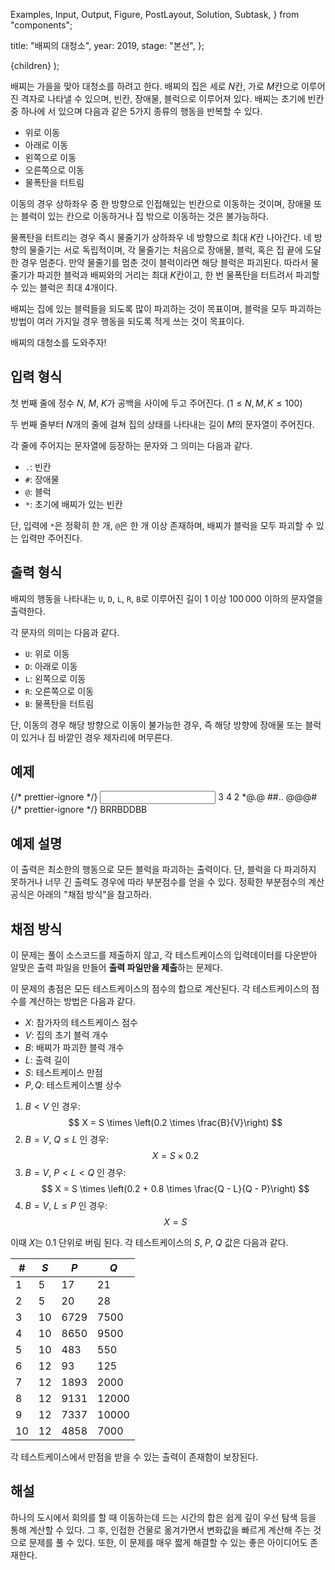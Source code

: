   Examples,
  Input,
  Output,
  Figure,
  PostLayout,
  Solution,
  Subtask,
} from "components";

  title: "배찌의 대청소",
  year: 2019,
  stage: "본선",
};

  <PostLayout meta={meta}>{children}</PostLayout>
);

배찌는 가을을 맞아 대청소를 하려고 한다. 배찌의 집은 세로 $N$칸, 가로 $M$칸으로 이루어진 격자로 나타낼 수 있으며, 빈칸, 장애물, 블럭으로 이루어져 있다. 배찌는 초기에 빈칸 중 하나에 서 있으며 다음과 같은 $5$가지 종류의 행동을 반복할 수 있다.

- 위로 이동
- 아래로 이동
- 왼쪽으로 이동
- 오른쪽으로 이동
- 물폭탄을 터트림

이동의 경우 상하좌우 중 한 방향으로 인접해있는 빈칸으로 이동하는 것이며, 장애물 또는 블럭이 있는 칸으로 이동하거나 집 밖으로 이동하는 것은 불가능하다.

물폭탄을 터트리는 경우 즉시 물줄기가 상하좌우 네 방향으로 최대 $K$칸 나아간다. 네 방향의 물줄기는 서로 독립적이며, 각 물줄기는 처음으로 장애물, 블럭, 혹은 집 끝에 도달한 경우 멈춘다. 만약 물줄기를 멈춘 것이 블럭이라면 해당 블럭은 파괴된다. 따라서 물줄기가 파괴한 블럭과 배찌와의 거리는 최대 $K$칸이고, 한 번 물폭탄을 터트려서 파괴할 수 있는 블럭은 최대 $4$개이다.

배찌는 집에 있는 블럭들을 되도록 많이 파괴하는 것이 목표이며, 블럭을 모두 파괴하는 방법이 여러 가지일 경우 행동을 되도록 적게 쓰는 것이 목표이다.

배찌의 대청소를 도와주자!

## 입력 형식

첫 번째 줄에 정수 $N$, $M$, $K$가 공백을 사이에 두고 주어진다. ($1 \le N, M, K \le 100$)

두 번째 줄부터 $N$개의 줄에 걸쳐 집의 상태를 나타내는 길이 $M$의 문자열이 주어진다.

각 줄에 주어지는 문자열에 등장하는 문자와 그 의미는 다음과 같다.

- `.`: 빈칸
- `#`: 장애물
- `@`: 블럭
- `*`: 초기에 배찌가 있는 빈칸

단, 입력에 `*`은 정확히 한 개, `@`은 한 개 이상 존재하며, 배찌가 블럭을 모두 파괴할 수 있는 입력만 주어진다.

## 출력 형식

배찌의 행동을 나타내는 `U`, `D`, `L`, `R`, `B`로 이루어진 길이 $1$ 이상 $100\,000$ 이하의 문자열을 출력한다.

각 문자의 의미는 다음과 같다.

- `U`: 위로 이동
- `D`: 아래로 이동
- `L`: 왼쪽으로 이동
- `R`: 오른쪽으로 이동
- `B`: 물폭탄을 터트림

단, 이동의 경우 해당 방향으로 이동이 불가능한 경우, 즉 해당 방향에 장애물 또는 블럭이 있거나 집 바깥인 경우 제자리에 머무른다.

## 예제

<Examples>
  {/* prettier-ignore */}
  <Input>
    3 4 2
    *@.@
    ##..
    @@@#
  </Input>
  {/* prettier-ignore */}
  <Output>
    BRRBDDBB
  </Output>
</Examples>

## 예제 설명

이 출력은 최소한의 행동으로 모든 블럭을 파괴하는 출력이다. 단, 블럭을 다 파괴하지 못하거나 너무 긴 출력도 경우에 따라 부분점수를 얻을 수 있다. 정확한 부분점수의 계산 공식은 아래의 "채점 방식"을 참고하라.

## 채점 방식

이 문제는 풀이 소스코드를 제출하지 않고, 각 테스트케이스의 입력데이터를 다운받아 알맞은 출력 파일을 만들어 **출력 파일만을 제출**하는 문제다.

이 문제의 총점은 모든 테스트케이스의 점수의 합으로 계산된다. 각 테스트케이스의 점수를 계산하는 방법은 다음과 같다.

- $X$: 참가자의 테스트케이스 점수
- $V$: 집의 초기 블럭 개수
- $B$: 배찌가 파괴한 블럭 개수
- $L$: 출력 길이
- $S$: 테스트케이스 만점
- $P, Q$: 테스트케이스별 상수

1. $B < V$ 인 경우:
   $$
   X = S \times \left(0.2 \times \frac{B}{V}\right)
   $$
2. $B = V$, $Q \le L$ 인 경우:
   $$
   X = S \times 0.2
   $$
3. $B = V$, $P < L < Q$ 인 경우:
   $$
   X = S \times \left(0.2 + 0.8 \times \frac{Q - L}{Q - P}\right)
   $$
4. $B = V$, $L \le P$ 인 경우:
   $$
   X = S
   $$

이때 $X$는 $0.1$ 단위로 버림 된다. 각 테스트케이스의 $S$, $P$, $Q$ 값은 다음과 같다.

| #    | $S$  | $P$    | $Q$     |
| ---- | ---- | ------ | ------- |
| $1$  | $5$  | $17$   | $21$    |
| $2$  | $5$  | $20$   | $28$    |
| $3$  | $10$ | $6729$ | $7500$  |
| $4$  | $10$ | $8650$ | $9500$  |
| $5$  | $10$ | $483$  | $550$   |
| $6$  | $12$ | $93$   | $125$   |
| $7$  | $12$ | $1893$ | $2000$  |
| $8$  | $12$ | $9131$ | $12000$ |
| $9$  | $12$ | $7337$ | $10000$ |
| $10$ | $12$ | $4858$ | $7000$  |

각 테스트케이스에서 만점을 받을 수 있는 출력이 존재함이 보장된다.

## 해설

<Solution>
  하나의 도시에서 회의를 할 때 이동하는데 드는 시간의 합은 쉽게 깊이 우선 탐색
  등을 통해 계산할 수 있다. 그 후, 인접한 건물로 옮겨가면서 변화값을 빠르게
  계산해 주는 것으로 문제를 풀 수 있다. 또한, 이 문제를 매우 짧게 해결할 수 있는
  좋은 아이디어도 존재한다.
</Solution>
